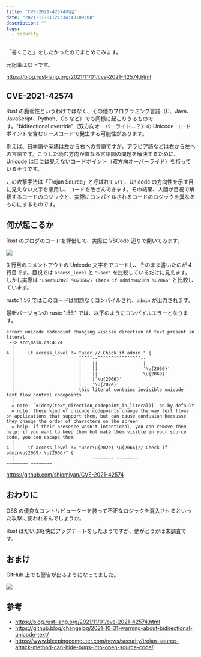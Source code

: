 ```yaml
---
title: "CVE-2021-42574の話"
date: "2021-11-01T21:34:43+09:00"
description: ""
tags:
  - security
---
```


「書くこと」をしたかったのでまとめてみます。

元記事は以下です。

https://blog.rust-lang.org/2021/11/01/cve-2021-42574.html

## CVE-2021-42574

Rust の脆弱性というわけではなく、その他のプログラミング言語（C、Java、JavaScript、Python、Go など）でも同様に起こりうるものです。"bidirectional override"（双方向オーバーライド...？）の Unicode コードポイントを含むソースコードで発生する可能性があります。

例えば、日本語や英語は左から右への言語ですが、アラビア語などは右から左への言語です。こうした読む方向が異なる言語間の問題を解決するために、Unicode は目には見えないコードポイント（双方向オーバーライド）を持っているそうです。

この攻撃手法は「Trojan Source」と呼ばれていて、Unicode の方向性を示す目に見えない文字を悪用し、コードを改ざんできます。その結果、人間が目視で解釈するコードのロジックと、実際にコンパイルされるコードのロジックを異なるものにするものです。

## 何が起こるか

Rust のブログのコードを拝借して、実際に VSCode 辺りで開いてみます。

![](2021-11-01-21-51-02.png)

3 行目のコメントアウトの Unicode 文字をでコードし、そのまま書いたのが 4 行目です。目視では `access_level` と `"user"` を比較しているだけに見えます。しかし実際は `"user%u202E %u2066// Check if admin%u2069 %u2066"` と比較しています。

rustc 1.56 ではこのコードは問題なくコンパイルされ、`admin` が出力されます。

最新バージョンの rustc 1.56.1 では、以下のようにコンパイルエラーとなります。

```
error: unicode codepoint changing visible direction of text present in literal
 --> src\main.rs:4:24
  |
4 |     if access_level != "user // Check if admin " {
  |                        ^^^^^--^^^^^^^^^^^^^^^^--
  |                        |    ||                ||
  |                        |    ||                |'\u{2066}'
  |                        |    ||                '\u{2069}'
  |                        |    |'\u{2066}'
  |                        |    '\u{202e}'
  |                        this literal contains invisible unicode text flow control codepoints
  |
  = note: `#[deny(text_direction_codepoint_in_literal)]` on by default
  = note: these kind of unicode codepoints change the way text flows on applications that support them, but can cause confusion becausse they change the order of characters on the screen
  = help: if their presence wasn't intentional, you can remove them
help: if you want to keep them but make them visible in your source code, you can escape them
  |
4 |     if access_level != "user\u{202e} \u{2066}// Check if admin\u{2069} \u{2066}" {
  |                             ~~~~~~~~ ~~~~~~~~                 ~~~~~~~~ ~~~~~~~~
```

https://github.com/shiomiyan/CVE-2021-42574

## おわりに

OSS の優良なコントリビューターを装って不正なロジックを混入させるといった攻撃に使われるんでしょうか。

Rust はだいぶ軽快にアップデートをしたようですが、他がどうかは未調査です。

## おまけ

GitHub 上でも警告が出るようになってました。

![](2021-11-01-22-06-37.png)

## 参考

- https://blog.rust-lang.org/2021/11/01/cve-2021-42574.html
- https://github.blog/changelog/2021-10-31-warning-about-bidirectional-unicode-text/
- https://www.bleepingcomputer.com/news/security/trojan-source-attack-method-can-hide-bugs-into-open-source-code/
